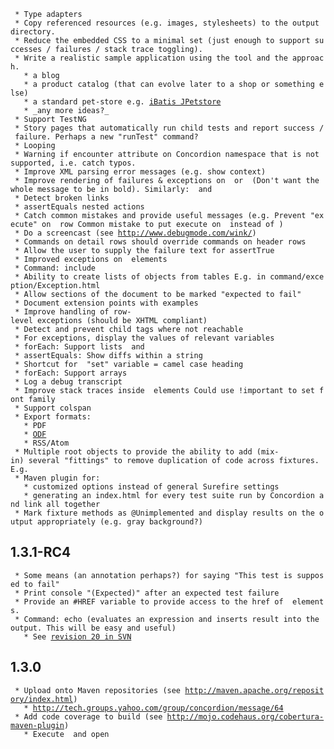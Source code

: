   * Type adapters
  * Copy referenced resources (e.g. images, stylesheets) to the output directory.
  * Reduce the embedded CSS to a minimal set (just enough to support successes / failures / stack trace toggling).
  * Write a realistic sample application using the tool and the approach.
    * a blog
    * a product catalog (that can evolve later to a shop or something else)
    * a standard pet-store e.g. [http://ibatis.apache.org/overview.html iBatis JPetstore]
    * _any more ideas?_
  * Support TestNG
  * Story pages that automatically run child tests and report success / failure. Perhaps a new "runTest" command?
  * Looping
  * Warning if encounter attribute on Concordion namespace that is not supported, i.e. catch typos.
  * Improve XML parsing error messages (e.g. show context)
  * Improve rendering of failures & exceptions on {{{<b>}}} or {{{<strong>}}} (Don't want the whole message to be in bold). Similarly: {{{<em>}}} and {{{<i>}}}
  * Detect broken links
  * assertEquals nested actions
  * Catch common mistakes and provide useful messages (e.g. Prevent "execute" on {{{<tr>}}}{{{<th>}}} row Common mistake to put execute on {{{<tr>}}} instead of {{{<table>}}})
  * Do a screencast (see http://www.debugmode.com/wink/)
  * Commands on detail rows should override commands on header rows
  * Allow the user to supply the failure text for assertTrue
  * Improved exceptions on {{{<a>}}} elements
  * Command: include
  * Ability to create lists of objects from tables E.g. in command/exception/Exception.html
  * Allow sections of the document to be marked "expected to fail"
  * Document extension points with examples
  * Improve handling of row-level exceptions (should be XHTML compliant)
  * Detect and prevent child tags where not reachable
  * For exceptions, display the values of relevant variables
  * forEach: Support lists {{{<ol>}}} and {{{<ul>}}}
  * assertEquals: Show diffs within a string
  * Shortcut for  "set" variable = camel case heading
  * forEach: Support arrays
  * Log a debug transcript
  * Improve stack traces inside {{{<pre>}}} elements Could use !important to set font family
  * Support colspan
  * Export formats:
    * PDF
    * [http://en.wikipedia.org/wiki/OpenDocument ODF]
    * RSS/Atom
  * Multiple root objects to provide the ability to add (mix-in) several "fittings" to remove duplication of code across fixtures. E.g. {{{public void setUp() { add(new PersonFitting()); } }}}
  * Maven plugin for:
    * customized options instead of general Surefire settings
    * generating an index.html for every test suite run by Concordion and link all together
  * Mark fixture methods as @Unimplemented and display results on the output appropriately (e.g. gray background?)

== 1.3.1-RC4 ==

  * Some means (an annotation perhaps?) for saying "This test is supposed to fail"
  * Print console "(Expected)" after an expected test failure
  * Provide an #HREF variable to provide access to the href of {{{<a>}}} elements.
  * Command: echo (evaluates an expression and inserts result into the output. This will be easy and useful)
    * See [http://code.google.com/p/concordion/source/detail?r=20 revision 20 in SVN]

== 1.3.0 ==

  * Upload onto Maven repositories (see http://maven.apache.org/repository/index.html)
    * http://tech.groups.yahoo.com/group/concordion/message/64
  * Add code coverage to build (see http://mojo.codehaus.org/cobertura-maven-plugin)
    * Execute {{{mvn clean test site}}} and open {{{target/site/cobertura/index.html}}}